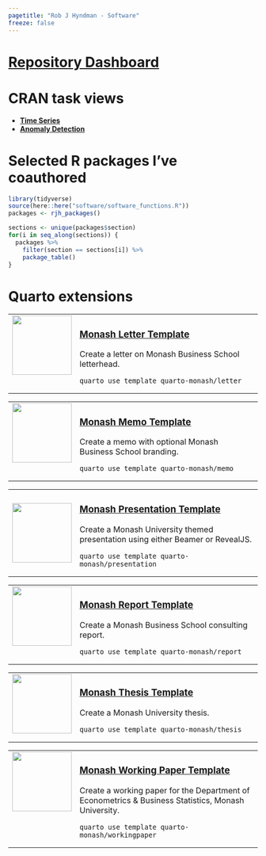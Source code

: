 ```yaml
---
pagetitle: "Rob J Hyndman - Software"
freeze: false
---
```



# [Repository Dashboard](https://pkg.robjhyndman.com/gh-dashboard/){.badge .badge-large .badge-blue}
# CRAN task views

* [**Time Series**](https://cran.r-project.org/view=TimeSeries)
* [**Anomaly Detection**](https://github.com/pridiltal/ctv-AnomalyDetection)

# Selected R packages I've coauthored

```r
library(tidyverse)
source(here::here("software/software_functions.R"))
packages <- rjh_packages()
```

```r
sections <- unique(packages$section)
for(i in seq_along(sections)) {
  packages %>%
    filter(section == sections[i]) %>%
    package_table()
}
```

# Quarto extensions


<table>
<tr><td valign="top">
[![](https://github.com/quarto-monash/letter/raw/main/examples/template.png){width=120}](https://github.com/quarto-monash/letter)
</td>
<td valign="top" width="85%">

### [Monash Letter Template](https://github.com/quarto-monash/letter)

Create a letter on Monash Business School letterhead.

```
quarto use template quarto-monash/letter
```

</td>
</tr>
</table>

<table>
<tr><td valign="top">
[![](https://github.com/quarto-monash/memo/raw/main/examples/template.png){width=120}](https://github.com/quarto-monash/memo)
</td>
<td valign="top" width="85%">
### [Monash Memo Template](https://github.com/quarto-monash/memo)

Create a memo with optional Monash Business School branding.

```
quarto use template quarto-monash/memo
```

</td>
</tr>
</table>

<table>
<tr><td>
[![](https://github.com/quarto-monash/presentation/raw/main/examples/pdftemplate.png){width=120}](https://github.com/quarto-monash/presentation)
</td>
<td valign="top" width="85%">
### [Monash Presentation Template](https://github.com/quarto-monash/presentation)

Create a Monash University themed presentation using either Beamer or RevealJS.

```
quarto use template quarto-monash/presentation
```

</td>
</tr>
</table>

<table>
<tr><td valign="top">
[![](https://github.com/quarto-monash/report/raw/main/examples/template.png){width=120}](https://github.com/quarto-monash/report)
</td><td valign="top" width="85%">
### [Monash Report Template](https://github.com/quarto-monash/report)

Create a Monash Business School consulting report.

```
quarto use template quarto-monash/report
```

</td>
</tr>
</table>

<table>
<tr><td valign="top">
[![](https://github.com/quarto-monash/thesis/raw/main/examples/template.png){width=120 fig-align='right'}](https://github.com/quarto-monash/thesis)
</td>
<td valign="top" width="85%">
### [Monash Thesis Template](https://github.com/quarto-monash/thesis)

Create a Monash University thesis.

```
quarto use template quarto-monash/thesis
```

</td>
</tr>
</table>

<table>
<tr><td valign="top">
[![](https://github.com/quarto-monash/workingpaper/raw/main/examples/template.png){width=120}](https://github.com/quarto-monash/workingpaper)
</td><td valign="top" width="85%">
### [Monash Working Paper Template](https://github.com/quarto-monash/workingpaper)

Create a working paper for the Department of Econometrics & Business Statistics, Monash University.

```
quarto use template quarto-monash/workingpaper
```

</td>
</tr>
</table>
